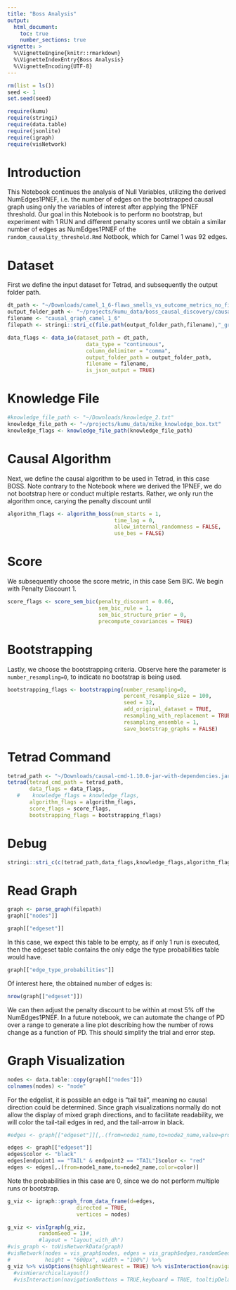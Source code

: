```yaml
---
title: "Boss Analysis"
output: 
  html_document:
    toc: true
    number_sections: true
vignette: >
  %\VignetteEngine{knitr::rmarkdown}
  %\VignetteIndexEntry{Boss Analysis}
  %\VignetteEncoding{UTF-8}
---
```


```r
rm(list = ls())
seed <- 1
set.seed(seed)

require(kumu)
require(stringi)
require(data.table)
require(jsonlite)
require(igraph)
require(visNetwork)
```

# Introduction

This Notebook continues the analysis of Null Variables, utilizing the derived NumEdges1PNEF, i.e. the number of edges on the bootstrapped causal graph using only the variables of interest after applying the 1PNEF threshold. Our goal in this Notebook is to perform no bootstrap, but experiment with 1 RUN and different penalty scores until we obtain a similar number of edges as NumEdges1PNEF of the `random_causality_threshold.Rmd` Notbook, which for Camel 1 was 92 edges.

# Dataset 

First we define the input dataset for Tetrad, and subsequently the output folder path.

```r
dt_path <- "~/Downloads/camel_1_6-flaws_smells_vs_outcome_metrics_no_filepath_deleted_columns.csv"
output_folder_path <- "~/projects/kumu_data/boss_causal_discovery/causal_output"
filename <- "causal_graph_camel_1_6"
filepath <- stringi::stri_c(file.path(output_folder_path,filename),"_graph.json")

data_flags <- data_io(dataset_path = dt_path,
                         data_type = "continuous",
                         column_delimiter = "comma",
                         output_folder_path = output_folder_path,
                         filename = filename,
                         is_json_output = TRUE)
```

# Knowledge File

```r
#knowledge_file_path <- "~/Downloads/knowledge_2.txt"
knowledge_file_path <- "~/projects/kumu_data/mike_knowledge_box.txt"
knowledge_flags <- knowledge_file_path(knowledge_file_path)
```

# Causal Algorithm

Next, we define the causal algorithm to be used in Tetrad, in this case BOSS. Note contrary to the Notebook where we derived the 1PNEF, we do not bootstrap here or conduct multiple restarts. Rather, we only run the algorithm once, carying the penalty discount until 

```r
algorithm_flags <- algorithm_boss(num_starts = 1,
                                  time_lag = 0,
                                  allow_internal_randomness = FALSE,
                                  use_bes = FALSE)
```

# Score 

We subsequently choose the score metric, in this case Sem BIC. We begin with Penalty Discount 1. 

```r
score_flags <- score_sem_bic(penalty_discount = 0.06, 
                             sem_bic_rule = 1, 
                             sem_bic_structure_prior = 0, 
                             precompute_covariances = TRUE)
```

# Bootstrapping

Lastly, we choose the bootstrapping criteria. Observe here the parameter is `number_resampling=0`, to indicate no bootstrap is being used.

```r
bootstrapping_flags <- bootstrapping(number_resampling=0,
                                     percent_resample_size = 100,
                                     seed = 32, 
                                     add_original_dataset = TRUE,
                                     resampling_with_replacement = TRUE,
                                     resampling_ensemble = 1,
                                     save_bootstrap_graphs = FALSE)

```

# Tetrad Command

```r
tetrad_path <- "~/Downloads/causal-cmd-1.10.0-jar-with-dependencies.jar"
tetrad(tetrad_cmd_path = tetrad_path,
       data_flags = data_flags, 
   #    knowledge_flags = knowledge_flags,
       algorithm_flags = algorithm_flags,
       score_flags = score_flags,
       bootstrapping_flags = bootstrapping_flags)
```

# Debug

```r
stringi::stri_c(c(tetrad_path,data_flags,knowledge_flags,algorithm_flags,score_flags,bootstrapping_flags),collapse = " ")
```
# Read Graph 

```r
graph <- parse_graph(filepath)
graph[["nodes"]]
```

```r
graph[["edgeset"]]
```
In this case, we expect this table to be empty, as if only 1 run is executed, then the edgeset table contains the only edge the type probabilities table would have. 

```r
graph[["edge_type_probabilities"]]
```

Of interest here, the obtained number of edges is:

```r
nrow(graph[["edgeset"]])
```

We can then adjust the penalty discount to be within at most 5% off the NumEdges1PNEF. In a future notebook, we can automate the change of PD over a range to generate a line plot describing how the number of rows change as a function of PD. This should simplify the trial and error step. 

# Graph Visualization

```r
nodes <- data.table::copy(graph[["nodes"]])
colnames(nodes) <- "node"
```

For the edgelist, it is possible an edge is "tail tail", meaning no causal direction could be determined. Since graph visualizations normally do not allow the display of mixed graph directions, and to facilitate readability, we will color the tail-tail edges in red, and the tail-arrow in black. 

```r
#edges <- graph[["edgeset"]][,.(from=node1_name,to=node2_name,value=probability,weight=probability,label=probability)]

edges <- graph[["edgeset"]]
edges$color <- "black"
edges[endpoint1 == "TAIL" & endpoint2 == "TAIL"]$color <- "red"
edges <- edges[,.(from=node1_name,to=node2_name,color=color)]
```


Note the probabilities in this case are 0, since we do not perform multiple runs or bootstrap.

```r
g_viz <- igraph::graph_from_data_frame(d=edges, 
                      directed = TRUE, 
                      vertices = nodes)

g_viz <- visIgraph(g_viz,
          randomSeed = 1)#,
          #layout = "layout_with_dh")
#vis_graph <- toVisNetworkData(graph)
#visNetwork(nodes = vis_graph$nodes, edges = vis_graph$edges,randomSeed = 1,
#           height = "600px", width = "100%") %>% 
g_viz %>% visOptions(highlightNearest = TRUE) %>% visInteraction(navigationButtons = TRUE)#  %>% 
  #visHierarchicalLayout()
  #visInteraction(navigationButtons = TRUE,keyboard = TRUE, tooltipDelay = 0 ) 
```


